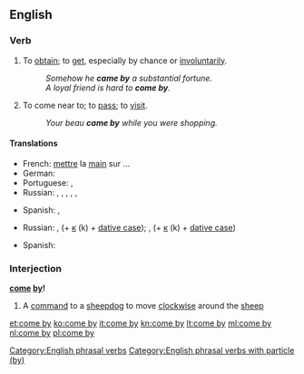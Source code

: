 ==English==

===Verb===
{{en-verb|head=[[to]] [[come]] [[by]]|comes by|coming by|came by}}

# {{context|transitive|lang=en}} To [[obtain]]; to [[get]], especially by chance or [[involuntarily]].
#: ''Somehow he '''came by''' a substantial fortune.''
#: ''A loyal friend is hard to '''come by'''.''
# {{context|intransitive|lang=en}} To come near to; to [[pass]]; to [[visit]].
#: ''Your beau '''came by''' while you were shopping.''

====Translations====
{{trans-top|to get (''trans.'')}}
* French: [[mettre]] la [[main]] sur ...
* German: {{t+|de|bekommen}}
* Portuguese: {{t+|pt|encontrar}}, {{t+|pt|pilhar}}
* Russian: {{t+|ru|добывать|tr=dobyvát’}} {{impf}},  {{t+|ru|добыть|tr=dobýt’}} {{pf.}},  {{t+|ru|доставать|tr=dostavát’}} {{impf}},  {{t+|ru|достать|tr=dostát’}} {{pf.}},  {{t+|ru|получать|tr=polučát’}} {{impf}},  {{t+|ru|получить|tr=polučít’}} {{pf.}}
{{trans-mid}}
* Spanish: {{t|es|encontrar}}, {{t|es|hallar}}
{{trans-bottom}}

{{trans-top|to pass or visit (''intrans.'')}}
* Russian: {{t+|ru|заходить|tr=zaxodít'}} {{impf}},  {{t+|ru|зайти|tr=zajtí}} {{pf.}} (+ [[к]] (k) + [[dative case]]);  {{t+|ru|заглядывать|tr=zagljádyvat'}} {{impf}},  {{t+|ru|заглянуть|tr=zagljanút'}} {{pf.}} (+ [[к]] (k) + [[dative case]])
{{trans-mid}}
* Spanish: {{t+|es|visitar}}
{{trans-bottom}}

===Interjection===
'''[[come]] [[by]]!'''

# A [[command]] to a [[sheepdog]] to move [[clockwise]] around the [[sheep]]

[[Category:English phrasal verbs]]
[[Category:English phrasal verbs with particle (by)]]

[[et:come by]]
[[ko:come by]]
[[it:come by]]
[[kn:come by]]
[[lt:come by]]
[[ml:come by]]
[[nl:come by]]
[[pl:come by]]